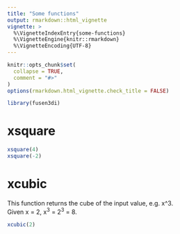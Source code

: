 ```yaml
---
title: "Some functions"
output: rmarkdown::html_vignette
vignette: >
  %\VignetteIndexEntry{some-functions}
  %\VignetteEngine{knitr::rmarkdown}
  %\VignetteEncoding{UTF-8}
---
```


```r
knitr::opts_chunk$set(
  collapse = TRUE,
  comment = "#>"
)
options(rmarkdown.html_vignette.check_title = FALSE)
```

```r
library(fusen3di)
```

<!-- WARNING - This vignette is generated by {fusen} from dev/flat_xsquare.Rmd: do not edit by hand -->

# xsquare

```r
xsquare(4)
xsquare(-2)
```

# xcubic

This function returns the cube of the input value, e.g. x^3.   
Given x = 2, x^3^ = 2^3^ = 8.


  

```r
xcubic(2)
```

  

  





